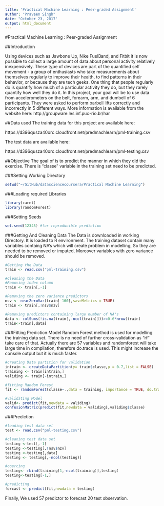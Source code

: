 ```yaml
---
title: 'Practical Machine Learning : Peer-graded Assignment'
author: "Praveen Singh"
date: "October 23, 2017"
output: html_document
---
```

#Practical Machine Learning : Peer-graded Assignment


##Introduction

Using devices such as Jawbone Up, Nike FuelBand, and Fitbit it is now possible to collect a large amount of data about personal activity relatively inexpensively. These type of devices are part of the quantified self movement - a group of enthusiasts who take measurements about themselves regularly to improve their health, to find patterns in their behavior, or because they are tech geeks. One thing that people regularly do is quantify how much of a particular activity they do, but they rarely quantify how well they do it. In this project, your goal will be to use data from accelerometers on the belt, forearm, arm, and dumbell of 6 participants. They were asked to perform barbell lifts correctly and incorrectly in 5 different ways.
More information is available from the website here: http://groupware.les.inf.puc-rio.br/har

##Data used
The training data for this project are available here:

https://d396qusza40orc.cloudfront.net/predmachlearn/pml-training.csv

The test data are available here:

https://d396qusza40orc.cloudfront.net/predmachlearn/pml-testing.csv


##Objective
The goal of is to predict the manner in which they did the exercise. There is "classe" variable in the training set need to be predicted.

###Setting Working Directory
```r
setwd("~/GitHub/datasciencecoursera/Practical Machine Learning")

```

###Loading required Libraries
```r
library(caret)
library(randomForest)
```

###Setting Seeds
```r
set.seed(12345) #for reproducible prediction
```

###Getting And Cleaning Data
The Data is downloaded in working Directory. It is loaded to R environment.
The training dataset contain many variables containg NA's which will create problem in modelling, So they are needed to be removed or imputed.
Moreover variables with zero variance should be removed.
```r
#Getting the Data
train <- read.csv("pml-training.csv")

#Cleaning the Data
#Removing index column
train <- train[,-1]

#Removing the zero variance predictors
nsv <- nearZeroVar(train[-160],saveMetrics = TRUE)
train <- train[,!nsv$nzv]

#Removing predictors containing large number of NA's
data <- colSums(!is.na(train[,-ncol(train)]))>=0.6*nrow(train)
train<-train[,data]
```


###Fitting Prediction Model
Random Forest method is used for modelling the training data set. There is no need of further cross-validation as "rf" take care of that.
Actually there are 57 variables and randomforest will take large time in compilation, therefore do.trace is used. This might increase the console output but it is much faster.
```r
#creating Data partition for validation
intrain <- createDataPartition(y= train$classe,p = 0.7,list = FALSE)
training <- train[intrain,]
validing <- train[-intrain,]

#fitting Random Forest
fit <- randomForest(classe~.,data = training, importance = TRUE, do.trace  = TRUE)

#validating Model
valid<- predict(fit,newdata = validing)
confusionMatrix(predict(fit,newdata = validing),validing$classe)


```


###Prediction
```r
#loading test data set
test <- read.csv("pml-testing.csv")

#cleaning test data set
testing <-test[,-1]
testing <-testing[,!nsv$nzv]
testing <-testing[,data]
testing <- testing[,-ncol(testing)]

#coercing
testing<- rbind(training[1,-ncol(training)],testing)
testing<-testing[-1,]

#predicting
forcast <- predict(fit,newdata = testing)

```

Finally, We used 57 predictor to forecast 20 test observation.
